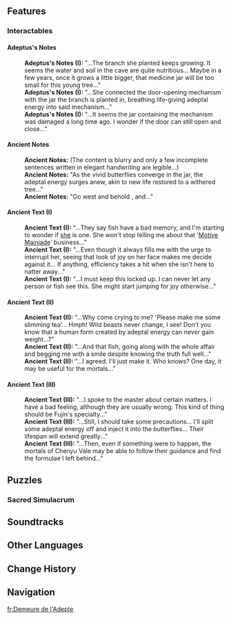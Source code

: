 {{Location Infobox
|image        = <gallery>
Adeptus's Repose.png|In-game
Subarea Adeptus's Repose Map Location.png|Map
</gallery>
|type         = Subarea
|map_level    = Adeptus's Repose
|area         = Chenyu Vale: Southern Mountain
|subregion    = Chenyu Vale
|region       = Liyue
}}
{{Location Intro|description=It is the former abode of [[Herblord]].}}
<!--
==Points of Interest==
{{Locations by Category Table|type=Points of Interest}}
--><!--
==Quests==
{{Quests by Category List|{{subst:#titleparts:{{subst:PAGENAME}}}} Quests|heo=1}}
-->
==Features==
<!--
===Exploration===

-->
===Interactables===
====Adeptus's Notes====
{{Dialogue Start}}
:'''Adeptus's Notes (I):''' "...The branch she planted keeps growing. It seems the water and soil in the cave are quite nutritious... Maybe in a few years, once it grows a little bigger, that medicine jar will be too small for this young tree..."
:'''Adeptus's Notes (I):''' "...She connected the door-opening mechanism with the jar the branch is planted in, breathing life-giving adeptal energy into said mechanism..."
:'''Adeptus's Notes (I):''' "...It seems the jar containing the mechanism was damaged a long time ago. I wonder if the door can still open and close..."
{{Dialogue End}}

====Ancient Notes====
{{Dialogue Start}}
:'''Ancient Notes:''' (The content is blurry and only a few incomplete sentences written in elegant handwriting are legible...)
:'''Ancient Notes:''' "As the vivid butterflies converge in the jar, the adeptal energy surges anew, akin to new life restored to a withered tree..."
:'''Ancient Notes:''' "Go west and behold {{Color|buzzword|[[Lingshu Courtyard]]}}, and..."
{{Dialogue End}}

====Ancient Text (I)====
{{Dialogue Start}}
:'''Ancient Text (I):''' "...They say fish have a bad memory, and I'm starting to wonder if [[Fujin|she]] is one. She won't stop telling me about that '[[Votive Rainjade|Motive Mainjade]]' business..."
:'''Ancient Text (I):''' "...Even though it always fills me with the urge to interrupt her, seeing that look of joy on her face makes me decide against it... If anything, efficiency takes a hit when she isn't here to natter away..."
:'''Ancient Text (I):''' "...I must keep this locked up. I can never let any person or fish see this. She might start jumping for joy otherwise..."
{{Dialogue End}}

====Ancient Text (II)====
{{Dialogue Start}}
:'''Ancient Text (II):''' "...Why come crying to me? 'Please make me some slimming tea'... Hmph! Wild beasts never change, I see! Don't you know that a human form created by adeptal energy can never gain weight...?"
:'''Ancient Text (II):''' "...And that fish, going along with the whole affair and begging me with a smile despite knowing the truth full well..."
:'''Ancient Text (II):''' "...I agreed. I'll just make it. Who knows? One day, it may be useful for the mortals..."
{{Dialogue End}}

====Ancient Text (III)====
{{Dialogue Start}}
:'''Ancient Text (III):''' "...I spoke to the master about certain matters. I have a bad feeling, although they are usually wrong. This kind of thing should be Fujin's specialty..."
:'''Ancient Text (III):''' "...Still, I should take some precautions... I'll split some adeptal energy off and inject it into the butterflies... Their lifespan will extend greatly..."
:'''Ancient Text (III):''' "...Then, even if something were to happen, the mortals of Chenyu Vale may be able to follow their guidance and find the formulae I left behind..."
{{Dialogue End}}

==Puzzles==
===Sacred Simulacrum===
{{Transclude|Carefree Simulacrum|Carefree Simulacrum #13}}
<!--
==Descriptions==
{{Description|}}
-->

==Soundtracks==
{{Soundtracks by Category Table|type=location}}
<!--
==Lore==

==Trivia==
-->
==Other Languages==
{{Other Languages
|en      = Adeptus's Repose
|zhs     = 伏仙洞
|zhs_rm  = Fúxiān-dòng
|zht     = 伏仙洞
|zht_rm  = Fúxiān-dòng
|zh_tl   = 
|ja      = {{Rubi|伏|ふく|仙|せん|洞|どう}}
|ja_rm   = Fukusen-dou
|ja_tl   = 
|ko      = 복선동
|ko_tl   = Adeptal Village
|es      = Morada Adéptica
|es_tl   = Adeptal Abode
|fr      = Demeure de l'Adepte
|fr_tl   = Adeptus's Abode
|ru      = Покои Адепта
|ru_tl   = {{Lex|Adeptus|ru}}'s Chambers
|th      = ถ้ำพักเซียน
|th_rm   = 
|th_tl   = 
|vi      = Phục Tiên Động
|vi_tl   = 
|de      = Des Adepten Ruhe
|de_tl   = Adeptus's Repose
|id      = Adeptus's Repose
|pt      = Morada do Adeptus
|pt_tl   = 
|tr      = Adeptus İstirahatgahı
|tr_tl   = 
|it      = Giaciglio dell'Adeptus
|it_tl   = Adeptus's Bed
}}

==Change History==
{{Change History|4.4}}
<!--
==References==
{{Reflist}}
-->
==Navigation==
{{Area Navbox|Liyue}}

[[fr:Demeure de l'Adepte]]